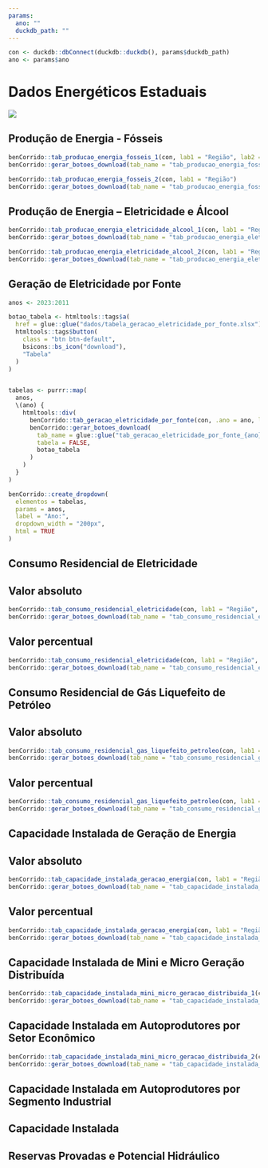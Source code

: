 ```yaml
---
params:
  ano: ""
  duckdb_path: ""
---
```


```r
con <- duckdb::dbConnect(duckdb::duckdb(), params$duckdb_path)
ano <- params$ano
```

# Dados Energéticos Estaduais

![](../img/capas/imagem_cap_8.png)

## Produção de Energia - Fósseis 

```r
benCorrido::tab_producao_energia_fosseis_1(con, lab1 = "Região", lab2 = "UF")
benCorrido::gerar_botoes_download(tab_name = "tab_producao_energia_fosseis_1")
```

```r
benCorrido::tab_producao_energia_fosseis_2(con, lab1 = "Região")
benCorrido::gerar_botoes_download(tab_name = "tab_producao_energia_fosseis_2")
```

## Produção de Energia – Eletricidade e Álcool  

```r
benCorrido::tab_producao_energia_eletricidade_alcool_1(con, lab1 = "Região", lab2 = "UF")
benCorrido::gerar_botoes_download(tab_name = "tab_producao_energia_eletricidade_alcool_1")
```

```r
benCorrido::tab_producao_energia_eletricidade_alcool_2(con, lab1 = "Região")
benCorrido::gerar_botoes_download(tab_name = "tab_producao_energia_eletricidade_alcool_2")
```

## Geração de Eletricidade por Fonte  


```r
anos <- 2023:2011

botao_tabela <- htmltools::tags$a(
  href = glue::glue("dados/tabela_geracao_eletricidade_por_fonte.xlsx"),
  htmltools::tags$button(
    class = "btn btn-default",
    bsicons::bs_icon("download"),
    "Tabela"
  )
)


tabelas <- purrr::map(
  anos,
  \(ano) {
    htmltools::div(
      benCorrido::tab_geracao_eletricidade_por_fonte(con, .ano = ano, lab1 = "Região", lab2 = "UF", .coluna_total = "Geração total"),
      benCorrido::gerar_botoes_download(
        tab_name = glue::glue("tab_geracao_eletricidade_por_fonte_{ano}"),
        tabela = FALSE,
        botao_tabela
      )
    )
  }
)

benCorrido::create_dropdown(
  elementos = tabelas,
  params = anos,
  label = "Ano:",
  dropdown_width = "200px",
  html = TRUE
)
```

## Consumo Residencial de Eletricidade  

::: {.panel-tabset}

## Valor absoluto

```r
benCorrido::tab_consumo_residencial_eletricidade(con, lab1 = "Região", lab2 = "UF", .tipo_dado = "Absoluto")
benCorrido::gerar_botoes_download(tab_name = "tab_consumo_residencial_eletricidade", .tipo_dado = "Absoluto")
```

## Valor percentual

```r
benCorrido::tab_consumo_residencial_eletricidade(con, lab1 = "Região", lab2 = "UF", .tipo_dado = "Percentual")
benCorrido::gerar_botoes_download(tab_name = "tab_consumo_residencial_eletricidade", .tipo_dado = "Percentual")
```

:::

## Consumo Residencial de Gás Liquefeito de Petróleo

::: {.panel-tabset}

## Valor absoluto

```r
benCorrido::tab_consumo_residencial_gas_liquefeito_petroleo(con, lab1 = "Região", lab2 = "UF", .tipo_dado = "Absoluto")
benCorrido::gerar_botoes_download(tab_name = "tab_consumo_residencial_gas_liquefeito_petroleo", .tipo_dado = "Absoluto")
```

## Valor percentual

```r
benCorrido::tab_consumo_residencial_gas_liquefeito_petroleo(con, lab1 = "Região", lab2 = "UF", .tipo_dado = "Percentual")
benCorrido::gerar_botoes_download(tab_name = "tab_consumo_residencial_gas_liquefeito_petroleo", .tipo_dado = "Percentual")
```

:::

## Capacidade Instalada de Geração de Energia  

::: {.panel-tabset}

## Valor absoluto

```r
benCorrido::tab_capacidade_instalada_geracao_energia(con, lab1 = "Região", lab2 = "UF", .tipo_dado = "Absoluto")
benCorrido::gerar_botoes_download(tab_name = "tab_capacidade_instalada_geracao_energia", .tipo_dado = "Absoluto")
```

## Valor percentual

```r
benCorrido::tab_capacidade_instalada_geracao_energia(con, lab1 = "Região", lab2 = "UF", .tipo_dado = "Percentual")
benCorrido::gerar_botoes_download(tab_name = "tab_capacidade_instalada_geracao_energia", .tipo_dado = "Percentual")
```

:::


## Capacidade Instalada de Mini e Micro Geração Distribuída 

```r
benCorrido::tab_capacidade_instalada_mini_micro_geracao_distribuida_1(con, lab1 = "Região", lab2 = "UF")
benCorrido::gerar_botoes_download(tab_name = "tab_capacidade_instalada_mini_micro_geracao_distribuida_1")
```


## Capacidade Instalada em Autoprodutores por Setor Econômico  

```r
benCorrido::tab_capacidade_instalada_mini_micro_geracao_distribuida_2(con, lab1 = "Região")
benCorrido::gerar_botoes_download(tab_name = "tab_capacidade_instalada_mini_micro_geracao_distribuida_2")
```


## Capacidade Instalada em Autoprodutores por Segmento Industrial  


## Capacidade Instalada  


## Reservas Provadas e Potencial Hidráulico